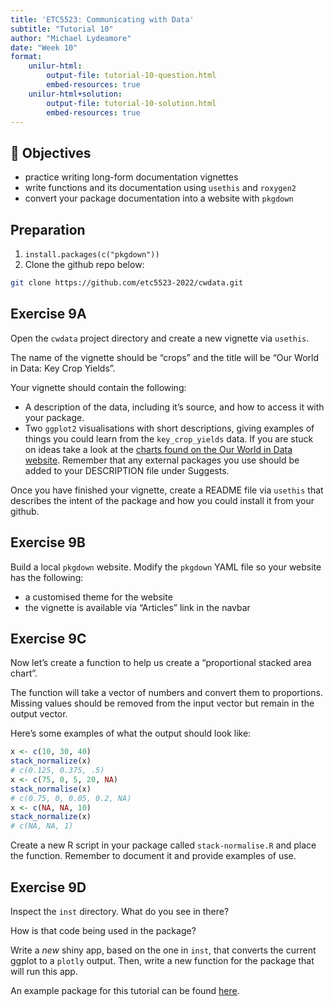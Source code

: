 ```yaml
---
title: 'ETC5523: Communicating with Data'
subtitle: "Tutorial 10"
author: "Michael Lydeamore"
date: "Week 10"
format:
    unilur-html:
        output-file: tutorial-10-question.html
        embed-resources: true
    unilur-html+solution:
        output-file: tutorial-10-solution.html
        embed-resources: true
---
```



## 🎯 Objectives


* practice writing long-form documentation vignettes
* write functions and its documentation using `usethis` and `roxygen2`
* convert your package documentation into a website with `pkgdown`

::: {.callout-note collapse="true"}

## Preparation

1. `install.packages(c("pkgdown"))`
2. Clone the github repo below:

```zsh
git clone https://github.com/etc5523-2022/cwdata.git
```

:::



##  Exercise 9A

Open the `cwdata` project directory and create a new vignette via `usethis`.

The name of the vignette should be "crops" and the title will be 
"Our World in Data: Key Crop Yields".

Your vignette should contain the following:

- A description of the data, including it's source, and how to access it with your package.
- Two `ggplot2` visualisations with short descriptions, giving examples of things you could learn from the `key_crop_yields` data. If you are stuck on ideas
take a look at the [charts found on the Our World in Data website](https://ourworldindata.org/crop-yields). Remember that any external packages you use should be added to your DESCRIPTION file under Suggests.

Once you have finished your vignette, create a README file via `usethis`
that describes the intent of the package and how you could install it from your
github.

##  Exercise 9B

Build a local `pkgdown` website. 
Modify the `pkgdown` YAML file so your website has the following:

- a customised theme for the website
- the vignette is available via  "Articles" link in the navbar

## Exercise 9C 

Now let's create a function to help us create a "proportional stacked area chart". 

The function will take a vector of numbers and convert them to proportions. Missing values should be removed from the input vector but remain in the output vector. 

Here's some examples of what the output should look like:

```r
x <- c(10, 30, 40)
stack_normalize(x)
# c(0.125, 0.375, .5)
x <- c(75, 0, 5, 20, NA)
stack_normalise(x)
# c(0.75, 0, 0.05, 0.2, NA)
x <- c(NA, NA, 10)
stack_normalize(x)
# c(NA, NA, 1)
```

Create a new R script in your package called `stack-normalise.R` and place the function. Remember to document it and provide examples of use. 

## Exercise 9D

Inspect the `inst` directory. What do you see in there?

How is that code being used in the package?

Write a _new_ shiny app, based on the one in `inst`, that converts the current ggplot to a `plotly` output. Then, write a new function for the package that will run this app.

::: unilur-solution

An example package for this tutorial can be found [here](https://github.com/etc5523-2022/cwdata/tree/tut9).

:::
